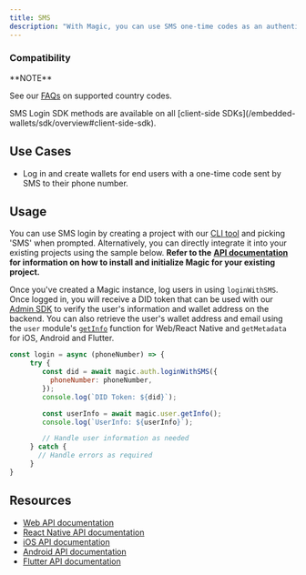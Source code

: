```yaml
---
title: SMS
description: "With Magic, you can use SMS one-time codes as an authentication mechanism, giving users a simple way to log in using their phones."
---
```


### Compatibility

<Note>
**NOTE**

See our [FAQs](/home/faq#is-my-country-code-supported) on supported country codes.

</Note>
SMS Login SDK methods are available on all [client-side SDKs](/embedded-wallets/sdk/overview#client-side-sdk).

## Use Cases

- Log in and create wallets for end users with a one-time code sent by SMS to their phone number.

## Usage

You can use SMS login by creating a project with our [CLI tool](/embedded-wallets/quickstart/overview) and picking 'SMS' when prompted. Alternatively, you can directly integrate it into your existing projects using the sample below. **Refer to the** [**API documentation**](/embedded-wallets/sdk/overview) **for information on how to install and initialize Magic for your existing project.**

Once you've created a Magic instance, log users in using `loginWithSMS`. Once logged in, you will receive a DID token that can be used with our [Admin SDK](/embedded-wallets/sdk/server-side/node#token-module) to verify the user's information and wallet address on the backend. You can also retrieve the user's wallet address and email using the `user` module's [`getInfo`](/embedded-wallets/sdk/client-side/javascript#getinfo) function for Web/React Native and `getMetadata` for iOS, Android and Flutter.

```javascript JavaScript icon="square-js"
const login = async (phoneNumber) => {
     try {
        const did = await magic.auth.loginWithSMS({
          phoneNumber: phoneNumber,
        });
        console.log(`DID Token: ${did}`);

        const userInfo = await magic.user.getInfo();
        console.log(`UserInfo: ${userInfo}`);

⁠        // Handle user information as needed
     } catch {
       // Handle errors as required
     }
}
```

## Resources

- [Web API documentation](/embedded-wallets/sdk/client-side/javascript#loginwithsms)
- [React Native API documentation](/embedded-wallets/sdk/client-side/react-native#loginwithsms)
- [iOS API documentation](/embedded-wallets/sdk/client-side/ios#loginwithsms)
- [Android API documentation](/embedded-wallets/sdk/client-side/android#loginwithsms)
- [Flutter API documentation](/embedded-wallets/sdk/client-side/flutter#loginwithsms)
